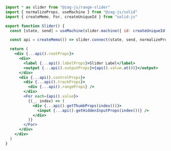```jsx
import * as slider from "@zag-js/range-slider"
import { normalizeProps, useMachine } from "@zag-js/solid"
import { createMemo, For, createUniqueId } from "solid-js"

export function Slider() {
  const [state, send] = useMachine(slider.machine({ id: createUniqueId(), value: [0] }))

  const api = createMemo(() => slider.connect(state, send, normalizeProps))

  return (
    <div {...api().rootProps}>
      <div>
        <label {...api().labelProps}>Slider Label</label>
        <output {...api().outputProps}>{api().value.at(0)}</output>
      </div>
      <div {...api().controlProps}>
        <div {...api().trackProps}>
          <div {...api().rangeProps} />
        </div>
        <For each={api().value}>
          {(_, index) => (
            <div {...api().getThumbProps(index())}>
              <input {...api().getHiddenInputProps(index())} />
            </div>
          )}
        </For>
      </div>
    </div>
  )
}
```
